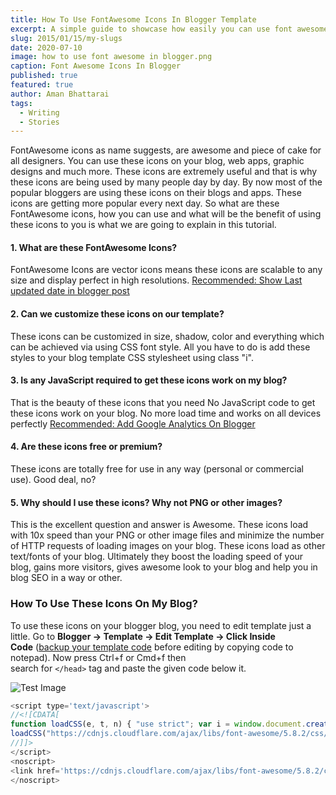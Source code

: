 ```yaml
---
title: How To Use FontAwesome Icons In Blogger Template
excerpt: A simple guide to showcase how easily you can use font awesome in your blog.
slug: 2015/01/15/my-slugs
date: 2020-07-10
image: how to use font awesome in blogger.png
caption: Font Awesome Icons In Blogger
published: true
featured: true
author: Aman Bhattarai
tags:
  - Writing
  - Stories
---
```


FontAwesome icons as name suggests, are awesome and piece of cake for all designers. You can use these icons on your blog, web apps, graphic designs and much more. These icons are extremely useful and that is why these icons are being used by many people day by day. By now most of the popular bloggers are using these icons on their blogs and apps. These icons are getting more popular every next day. So what are these FontAwesome icons, how you can use and what will be the benefit of using these icons to you is what we are going to explain in this tutorial.


#### 1. What are these FontAwesome Icons?

FontAwesome Icons are vector icons means these icons are scalable to any size and display perfect in high resolutions.
 [Recommended: Show Last updated date in blogger post](https://www.twistblogg.com/2019/09/show-published-and-last-updated-date-in-blogger-post.html)

#### 2. Can we customize these icons on our template?

These icons can be customized in size, shadow, color and everything which can be achieved via using CSS font style. All you have to do is add these styles to your blog template CSS stylesheet using class "i".

#### 3. Is any JavaScript required to get these icons work on my blog?

That is the beauty of these icons that you need No JavaScript code to get these icons work on your blog. No more load time and works on all devices perfectly
 [Recommended: Add Google Analytics On Blogger](https://www.twistblogg.com/2014/04/how-to-add-google-analytics-on-blogger.html)

#### 4. Are these icons free or premium?

These icons are totally free for use in any way (personal or commercial use). Good deal, no?

#### 5. Why should I use these icons? Why not PNG or other images?

This is the excellent question and answer is Awesome. These icons load with 10x speed than your PNG or other image files and minimize the number of HTTP requests of loading images on your blog. These icons load as other text/fonts of your blog. Ultimately they boost the loading speed of your blog, gains more visitors, gives awesome look to your blog and help you in blog SEO in a way or other.

### How To Use These Icons On My Blog?

To use these icons on your blogger blog, you need to edit template just a little. Go to **Blogger → Template → Edit Template → Click Inside Code** ([backup your template code](https://www.twistblogg.com/2014/05/how-to-backup-all-blogger-blogs-with-google-takeout.html) before editing by copying code to notepad). Now press Ctrl+f or Cmd+f then   
search for `</head>` tag and paste the given code below it.

![Test Image](placeholder.jpg)

```js title=Script.js
<script type='text/javascript'>
//<![CDATA[
function loadCSS(e, t, n) { "use strict"; var i = window.document.createElement("link"); var o = t || window.document.getElementsByTagName("script")[0]; i.rel = "stylesheet"; i.href = e; i.media = "only x"; o.parentNode.insertBefore(i, o); setTimeout(function () { i.media = n || "all" }) }
loadCSS("https://cdnjs.cloudflare.com/ajax/libs/font-awesome/5.8.2/css/all.min.css");
//]]>
</script>
<noscript>
<link href='https://cdnjs.cloudflare.com/ajax/libs/font-awesome/5.8.2/css/all.min.css' rel='stylesheet'/>
</noscript>
```
